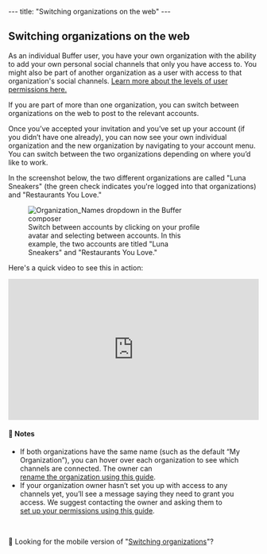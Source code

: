 --- title: "Switching organizations on the web" --- <article id="fullArticle"> <h1 class="title">Switching organizations on the web</h1> <a href="javascript:window.print()" class="printArticle" title="Print this article" aria-label="Print this Article"><i class="icon-print"></i></a> <p>As an individual Buffer user, you have your own organization with the ability to add your own personal social channels that only you have access to. You might also be part of another organization as a user with access to that organization's social channels. <a href="https://buffer.helpscoutdocs.com/article/674-getting-started-as-a-user-in-an-organization" target="_self"> Learn more about the levels of user permissions here.</a></p> <p>If you are part of more than one organization, you can switch between organizations on the web to post to the relevant accounts.</p> <p>Once you’ve accepted your invitation and you’ve set up your account (if you didn’t have one already), you can now see your own individual organization and the new organization by navigating to your account menu. You can switch between the two organizations depending on where you’d like to work.</p> <p>In the screenshot below, the two different organizations are called "Luna Sneakers" (the green check indicates you're logged into that organizations) and "Restaurants You Love."</p> <figure style="width: 347.986px; max-width: 100%; " class=""><img alt="Organization_Names dropdown in the Buffer composer" src="//d33v4339jhl8k0.cloudfront.net/docs/assets/64cb6cf86d4a3e191f237e66/images/65149919f8eafb48f4e81327/img-1703224-1695848728-1002742817.png" /> <figcaption> Switch between accounts by clicking on your profile avatar and selecting between accounts. In this example, the two accounts are titled "Luna Sneakers" and "Restaurants You Love." </figcaption> </figure> <p>Here's a quick video to see this in action:</p> <div class="video video-youtube video-responsive" style="aspect-ratio:16 / 9;"> <iframe src="https://www.youtube.com/embed/oVuGkpm05UE" width="100%" height="100%" title="YouTube video player" frameborder="0" allow="accelerometer; autoplay; clipboard-write; encrypted-media; gyroscope; picture-in-picture; web-share" allowfullscreen=""></iframe> </div> <div class="callout-blue"> <h4 id="01F65JGXB2D8EER7ECMW9Z9KGH">📝 Notes</h4> <ul> <li>If both organizations have the same name (such as the default “My Organization”), you can hover over each organization to see which channels are connected. The owner can&nbsp;</li><a href="https://buffer.helpscoutdocs.com/article/669-renaming-your-buffer-organization" target="_self">rename the organization using this guide</a>.</li> <li>If your organization owner hasn’t set you up with access to any channels yet, you’ll see a message saying they need to grant you access. We suggest contacting the owner and asking them to&nbsp;</li><a href="https://buffer.helpscoutdocs.com/article/670-adding-users-and-setting-up-permissions-in-your-organization" target="_self">set up your permissions using this guide</a>.</li> </ul> </div><br /> <div class="callout-blue"> <p>📝 Looking for the mobile version of "<a href="https://support.buffer.com//support.buffer.com/article/626-switching-organizations-on-the-buffer-mobile-app" target="_self">Switching organizations</a>"?</p> </div> </article> 